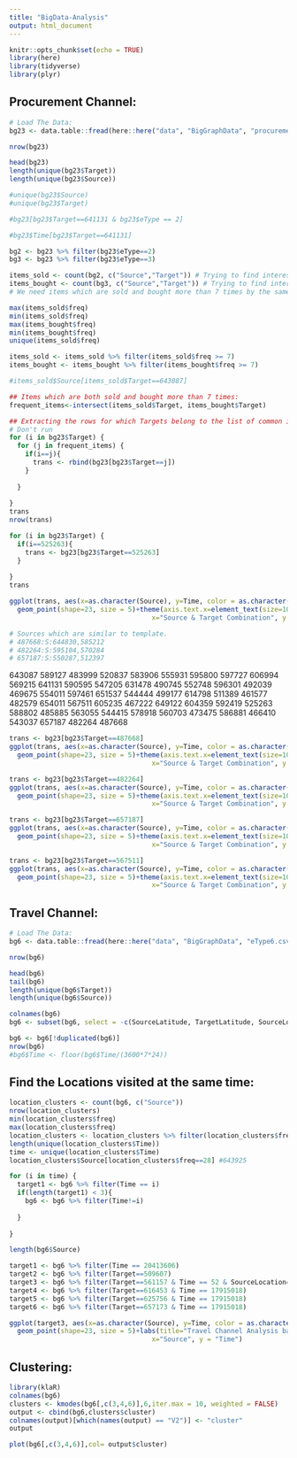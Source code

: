 ```yaml
---
title: "BigData-Analysis"
output: html_document
---
```


```r
knitr::opts_chunk$set(echo = TRUE)
library(here)
library(tidyverse)
library(plyr)
```

## Procurement Channel:

```r
# Load The Data:
bg23 <- data.table::fread(here::here("data", "BigGraphData", "procurement.csv"))

nrow(bg23)

head(bg23)
length(unique(bg23$Target))
length(unique(bg23$Source))

```



```r
#unique(bg23$Source) 
#unique(bg23$Target)

#bg23[bg23$Target==641131 & bg23$eType == 2]

#bg23$Time[bg23$Target==641131]

bg2 <- bg23 %>% filter(bg23$eType==2)
bg3 <- bg23 %>% filter(bg23$eType==3)

```

```r
items_sold <- count(bg2, c("Source","Target")) # Trying to find interesting items which were sold multiple times.
items_bought <- count(bg3, c("Source","Target")) # Trying to find interesting items which were bought multiple times.
# We need items which are sold and bought more than 7 times by the same people.

max(items_sold$freq)
min(items_sold$freq)
max(items_bought$freq)
min(items_bought$freq)
unique(items_sold$freq)

items_sold <- items_sold %>% filter(items_sold$freq >= 7)
items_bought <- items_bought %>% filter(items_bought$freq >= 7)

#items_sold$Source[items_sold$Target==643087]

```

```r
## Items which are both sold and bought more than 7 times:
frequent_items<-intersect(items_sold$Target, items_bought$Target)
```








```r
## Extracting the rows for which Targets belong to the list of common items which were both sold and bought:
# Don't run
for (i in bg23$Target) {
  for (j in frequent_items) {
    if(i==j){
      trans <- rbind(bg23[bg23$Target==j])
    } 
    
  }
  
}
trans
nrow(trans)


```


```r
for (i in bg23$Target) {
  if(i==525263){
    trans <- bg23[bg23$Target==525263]
  }
  
}
trans
```





```r
ggplot(trans, aes(x=as.character(Source), y=Time, color = as.character(eType), fill=as.character(eType))) + 
  geom_point(shape=23, size = 5)+theme(axis.text.x=element_text(size=10, angle=90))+labs(title="Source Target Combinations for Big Graph ",
                                    x="Source & Target Combination", y = "Time")
```

```r
# Sources which are similar to template.
# 487668:S:644830,585212
# 482264:S:595104,570284
# 657187:S:550287,512397
```

643087 589127 483999 520837 583906 555931 595800 597727 606994 569215 641131 590595 547205 631478 490745 552748 596301
492039 469675 554011 597461 651537 544444 499177 614798 511389 461577 482579 654011 567511 605235 467222 649122 604359
592419 525263 588802 485885 563055 544415 578918 560703 473475 586881 466410 543037 657187 482264 487668


```r
trans <- bg23[bg23$Target==487668]
ggplot(trans, aes(x=as.character(Source), y=Time, color = as.character(eType), fill=as.character(eType))) + 
  geom_point(shape=23, size = 5)+theme(axis.text.x=element_text(size=10, angle=90))+labs(title="Source Target Combinations for Big Graph ",
                                    x="Source & Target Combination", y = "Time")
```

```r
trans <- bg23[bg23$Target==482264]
ggplot(trans, aes(x=as.character(Source), y=Time, color = as.character(eType), fill=as.character(eType))) + 
  geom_point(shape=23, size = 5)+theme(axis.text.x=element_text(size=10, angle=90))+labs(title="Source Target Combinations for Big Graph ",
                                    x="Source & Target Combination", y = "Time")
```

```r
trans <- bg23[bg23$Target==657187]
ggplot(trans, aes(x=as.character(Source), y=Time, color = as.character(eType), fill=as.character(eType))) + 
  geom_point(shape=23, size = 5)+theme(axis.text.x=element_text(size=10, angle=90))+labs(title="Source Target Combinations for Big Graph ",
                                    x="Source & Target Combination", y = "Time")
```

```r
trans <- bg23[bg23$Target==567511]
ggplot(trans, aes(x=as.character(Source), y=Time, color = as.character(eType), fill=as.character(eType))) + 
  geom_point(shape=23, size = 5)+theme(axis.text.x=element_text(size=10, angle=90))+labs(title="Source Target Combinations for Big Graph ",
                                    x="Source & Target Combination", y = "Time")
```

## Travel Channel:

```r
# Load The Data:
bg6 <- data.table::fread(here::here("data", "BigGraphData", "eType6.csv"))

nrow(bg6)

head(bg6)
tail(bg6)
length(unique(bg6$Target))
length(unique(bg6$Source))
```


```r
colnames(bg6)
bg6 <- subset(bg6, select = -c(SourceLatitude, TargetLatitude, SourceLongitude, TargetLongitude))

bg6 <- bg6[!duplicated(bg6)]
nrow(bg6)
#bg6$Time <- floor(bg6$Time/(3600*7*24))
```

## Find the Locations visited at the same time:

```r
location_clusters <- count(bg6, c("Source"))
nrow(location_clusters)
min(location_clusters$freq)
max(location_clusters$freq)
location_clusters <- location_clusters %>% filter(location_clusters$freq >=10 )
length(unique(location_clusters$Time))
time <- unique(location_clusters$Time)
location_clusters$Source[location_clusters$freq==28] #643925

```

```r
for (i in time) {
  target1 <- bg6 %>% filter(Time == i)
  if(length(target1) < 3){
    bg6 <- bg6 %>% filter(Time!=i)
    
  }
  
}

length(bg6$Source)
```





```r
target1 <- bg6 %>% filter(Time == 20413606)
target2 <- bg6 %>% filter(Target==509607)
target3 <- bg6 %>% filter(Target==561157 & Time == 52 & SourceLocation==0)
target4 <- bg6 %>% filter(Target==616453 & Time == 17915018)
target5 <- bg6 %>% filter(Target==625756 & Time == 17915018)
target6 <- bg6 %>% filter(Target==657173 & Time == 17915018)

```

```r
ggplot(target3, aes(x=as.character(Source), y=Time, color = as.character(SourceLocation), fill=as.character(SourceLocation))) + 
  geom_point(shape=23, size = 5)+labs(title="Travel Channel Analysis based on Target 499467",
                                    x="Source", y = "Time")
```















## Clustering:

```r
library(klaR)
colnames(bg6)
clusters <- kmodes(bg6[,c(3,4,6)],6,iter.max = 10, weighted = FALSE)
output <- cbind(bg6,clusters$cluster)
colnames(output)[which(names(output) == "V2")] <- "cluster"
output
```

```r
plot(bg6[,c(3,4,6)],col= output$cluster)
```




